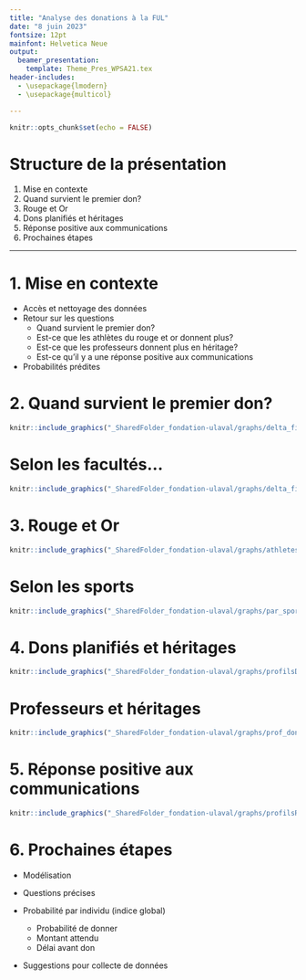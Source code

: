 ```yaml
---
title: "Analyse des donations à la FUL"
date: "8 juin 2023"
fontsize: 12pt
mainfont: Helvetica Neue
output: 
  beamer_presentation:
    template: Theme_Pres_WPSA21.tex
header-includes:
  - \usepackage{lmodern}
  - \usepackage{multicol}

---
```


```r
knitr::opts_chunk$set(echo = FALSE)
```


# Structure de la présentation
1. Mise en contexte
2. Quand survient le premier don?
3. Rouge et Or
4. Dons planifiés et héritages
5. Réponse positive aux communications
6. Prochaines étapes

---

# 1. Mise en contexte

- Accès et nettoyage des données
- Retour sur les questions
  - Quand survient le premier don?
  - Est-ce que les athlètes du rouge et or donnent plus?
  - Est-ce que les professeurs donnent plus en héritage?
  - Est-ce qu'il y a une réponse positive aux communications
- Probabilités prédites


# 2. Quand survient le premier don?

```r
knitr::include_graphics("_SharedFolder_fondation-ulaval/graphs/delta_first_don_all.png")
```

#  Selon les facultés...

```r
knitr::include_graphics("_SharedFolder_fondation-ulaval/graphs/delta_first_don_byProgram.png")
```

# 3. Rouge et Or

```r
knitr::include_graphics("_SharedFolder_fondation-ulaval/graphs/athletes_descriptif.png")
```

# Selon les sports

```r
knitr::include_graphics("_SharedFolder_fondation-ulaval/graphs/par_sport.png")
```

# 4. Dons planifiés et héritages

```r
knitr::include_graphics("_SharedFolder_fondation-ulaval/graphs/profilsDonsPlanifiés.png")
```

# Professeurs et héritages

```r
knitr::include_graphics("_SharedFolder_fondation-ulaval/graphs/prof_dons_heritage.png")
```

# 5. Réponse positive aux communications

```r
knitr::include_graphics("_SharedFolder_fondation-ulaval/graphs/profilsReponseComm.png")
```


# 6. Prochaines étapes

- Modélisation

- Questions précises

- Probabilité par individu (indice global)
  - Probabilité de donner
  - Montant attendu
  - Délai avant don

- Suggestions pour collecte de données









